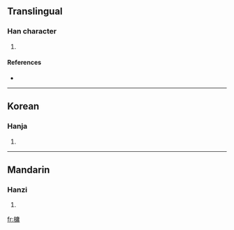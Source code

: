 ==Translingual==

===Han character===
{{Han char|rn=75|rad=木|as=11|sn=15|four=4092<sub>7</sub>|canj=木戈中月 (DILB)}}

# {{defn|Han|sort=木11}}

====References====
* {{Han ref|kx=0547.010|dkj=15358|dj=0934.280|hdz=21283.140|uh=69E6|ud=27110|bh=E5E1|bd=58849}}

----

==Korean==

===Hanja===
{{ko-hanja|hangeul=용|eumhun=|rv=yong|mr=yong|y=yong}}

# {{defn|Korean|sort=木11}}

----

==Mandarin==

===Hanzi===
{{cmn-hanzi|pin=[[yóng]] ([[yong2]])|wg=yung<sup>2</sup>}}

# {{defn|Mandarin|sort=木11}}

[[fr:槦]]